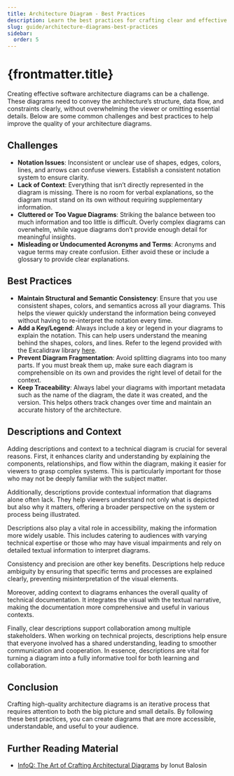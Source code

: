 ```yaml
---
title: Architecture Diagram - Best Practices
description: Learn the best practices for crafting clear and effective software architecture diagrams. Discover tips on notation, consistency, avoiding clutter, and ensuring traceability.
slug: guide/architecture-diagrams-best-practices
sidebar:
  order: 5
---
```


# {frontmatter.title}

Creating effective software architecture diagrams can be a challenge. These diagrams need to convey the architecture’s structure, data flow, and constraints clearly, without overwhelming the viewer or omitting essential details. Below are some common challenges and best practices to help improve the quality of your architecture diagrams.

## Challenges

- **Notation Issues**: Inconsistent or unclear use of shapes, edges, colors, lines, and arrows can confuse viewers. Establish a consistent notation system to ensure clarity.
- **Lack of Context**: Everything that isn’t directly represented in the diagram is missing. There is no room for verbal explanations, so the diagram must stand on its own without requiring supplementary information.
- **Cluttered or Too Vague Diagrams**: Striking the balance between too much information and too little is difficult. Overly complex diagrams can overwhelm, while vague diagrams don’t provide enough detail for meaningful insights.
- **Misleading or Undocumented Acronyms and Terms**: Acronyms and vague terms may create confusion. Either avoid these or include a glossary to provide clear explanations.

## Best Practices

- **Maintain Structural and Semantic Consistency**: Ensure that you use consistent shapes, colors, and semantics across all your diagrams. This helps the viewer quickly understand the information being conveyed without having to re-interpret the notation every time.
- **Add a Key/Legend**: Always include a key or legend in your diagrams to explain the notation. This can help users understand the meaning behind the shapes, colors, and lines. Refer to the legend provided with the Excalidraw library [here](/notation/basics/#legend-portraitlandscape).
- **Prevent Diagram Fragmentation**: Avoid splitting diagrams into too many parts. If you must break them up, make sure each diagram is comprehensible on its own and provides the right level of detail for the context.
- **Keep Traceability**: Always label your diagrams with important metadata such as the name of the diagram, the date it was created, and the version. This helps others track changes over time and maintain an accurate history of the architecture.


## Descriptions and Context
Adding descriptions and context to a technical diagram is crucial for several reasons. First, it enhances clarity and understanding by explaining the components, relationships, and flow within the diagram, making it easier for viewers to grasp complex systems. This is particularly important for those who may not be deeply familiar with the subject matter.

Additionally, descriptions provide contextual information that diagrams alone often lack. They help viewers understand not only what is depicted but also why it matters, offering a broader perspective on the system or process being illustrated.

Descriptions also play a vital role in accessibility, making the information more widely usable. This includes catering to audiences with varying technical expertise or those who may have visual impairments and rely on detailed textual information to interpret diagrams.

Consistency and precision are other key benefits. Descriptions help reduce ambiguity by ensuring that specific terms and processes are explained clearly, preventing misinterpretation of the visual elements.

Moreover, adding context to diagrams enhances the overall quality of technical documentation. It integrates the visual with the textual narrative, making the documentation more comprehensive and useful in various contexts.

Finally, clear descriptions support collaboration among multiple stakeholders. When working on technical projects, descriptions help ensure that everyone involved has a shared understanding, leading to smoother communication and cooperation. In essence, descriptions are vital for turning a diagram into a fully informative tool for both learning and collaboration.

## Conclusion

Crafting high-quality architecture diagrams is an iterative process that requires attention to both the big picture and small details. By following these best practices, you can create diagrams that are more accessible, understandable, and useful to your audience.

## Further Reading Material
- [InfoQ: The Art of Crafting Architectural Diagrams](https://www.infoq.com/articles/crafting-architectural-diagrams/) by Ionut Balosin
